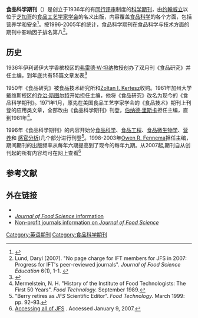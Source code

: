 {{Infobox Journal
| title= 食品科学期刊
| cover = <!-- 檔案不存在 [[File:Journal_of_Food_Science.jpg|File:Journal of Food Science.jpg]] ，可從英文維基百科取得 -->
| editor = Edward Allen Foegeding
| discipline = [[食品科学|食品科学]]
| abbreviation = J. Food Sci.
| website = http://onlinelibrary.wiley.com/journal/10.1111/(ISSN)1750-3841
| link1 = http://onlinelibrary.wiley.com/journal/10.1111/(ISSN)1750-3841/issues
| link1-name = Online access
| publisher = [[食品工艺学家学会|食品工艺学家学会]]
| country = [[美国|美国]]
| history = 1936–present
| impact = 1.815
| impact-year = 2016
| ISSN = 0022-1147
| eISSN = 1750-3841
| LCCN = a39000649
| OCLC = 01680911
| CODEN =JFDSAZ
}}
'''食品科学期刊'''（{{lang-en|'''Journal of Food Science'''|}}）是创立于1936年的有[[同行评审|同行评审]]制度的[[科学期刊|科学期刊]]，由[[约翰威立|约翰威立]]以位于[[芝加哥|芝加哥]]的[[食品工艺学家学会|食品工艺学家学会]]的名义出版，内容覆盖[[食品科学|食品科学]]的各个方面，包括营养学和安全<ref>{{cite web|url=https://onlinelibrary.wiley.com/page/journal/17503841/homepage/productinformation.html|title=食品科学期刊官网|accessdate=2020-12-16|archive-date=2020-11-06|archive-url=https://web.archive.org/web/20201106050825/https://onlinelibrary.wiley.com/page/journal/17503841/homepage/productinformation.html|dead-url=no}}</ref>。按1996-2005年的统计，食品科学期刊在食品科学与技术方面的期刊中影响因子排名第八<ref>Lund, Daryl (2007). "No page charge for IFT members for JFS in 2007: Progress for IFT's peer-reviewed journals". ''Journal of Food Science Education'' 6(1), 1-1. {{doi|10.1111/j.1541-4329.2007.00025.x}}</ref>。

==历史==
1936年伊利诺伊大学香槟校区的[[弗雷德·W·坦纳|弗雷德·W·坦纳]]教授创办了双月刊《食品研究》并任主编，到年底共有55篇文章发表<ref>{{cite journal | doi = 10.1111/j.1750-3841.2009.01500.x | year = 2010 | last1 = Lund | first1 = D. | title = Editorial | journal = Journal of Food Science | volume = 75 | issue = 1 | pages = viii | url = http://www3.interscience.wiley.com/cgi-bin/fulltext/123237936/HTMLSTART | access-date = 2010-04-06}}{{dead link|date=February 2019|bot=medic}}{{cbignore|bot=medic}}</ref>

1950年《食品研究》被食品技术研究所和[[Zoltan_I._Kertesz|Zoltan I. Kertesz]]收购。1961年加州大学戴维斯校区的[[乔治·斯图尔特|乔治·斯图尔特]]开始担任主编，他将《食品研究》改名为现今的《食品科学期刊》。1971年1月，原先在美国食品工艺学家学会的《食品技术》期刊上刊登的应用类文章，全部改由《食品科学期刊》刊登，[[伯纳德·里斯卡|伯纳德·里斯卡]]担任主编，直到1981年<ref>Mermelstein, N. H. "History of the Institute of Food Technologists: The First 50 Years". ''Food Technology.'' September 1989.</ref>。

1996年《食品科学期刊》的内容开始分[[食品科学|食品科学]]、[[食品工程|食品工程]]、[[食品微生物学|食品微生物学]]、[[营养|营养]]和 [[感官分析|感官分析]])几个部分进行刊登<ref>"Berry retires as ''JFS'' Scientific Editor". ''Food Technology.'' March 1999: pp. 92–93.</ref>。1998-2003年[[Owen_R._Fennema|Owen R. Fennema]]担任主编，期间期刊的出版频率从每年六期提高到了现今的每年九期。从2007起,期刊自从创刊起的所有内容均可在网上查看<ref>[https://www.ift.org/knowledge-center/read-ift-publications/journal-of-food-science/read-jfs.aspx  Accessing all of JFS] {{Wayback|url=https://www.ift.org/knowledge-center/read-ift-publications/journal-of-food-science/read-jfs.aspx |date=20170612120138 }}. Accessed January 9, 2007.</ref>

==参考文献==
{{Reflist}}

==外在链接==
* {{Official website|1=http://www.wiley.com/bw/journal.asp?ref=0022-1147}}
* [https://web.archive.org/web/20070104004718/http://members.ift.org/IFT/Pubs/JournalofFoodSci/ ''Journal of Food Science'' information]
* [https://www.ift.org/knowledge-center/read-ift-publications/journal-of-food-science/read-jfs.aspx Non-profit journals information on ''Journal of Food Science''] {{Wayback|url=https://www.ift.org/knowledge-center/read-ift-publications/journal-of-food-science/read-jfs.aspx |date=20170612120138 }}

[[Category:英语期刊|Category:英语期刊]]
[[Category:食品科学期刊|Category:食品科学期刊]]